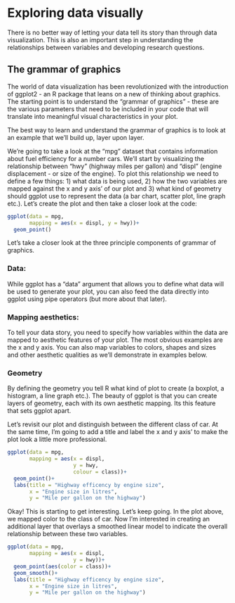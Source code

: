 # Exploring data visually

There is no better way of letting your data tell its story than through data visualization. This is also an important step in understanding the relationships between variables and developing research questions.

## The grammar of graphics

The world of data visualization has been revolutionized with the introduction of ggplot2 - an R package that leans on a new of thinking about graphics. The starting point is to understand the "grammar of graphics" - these are the various parameters that need to be included in your code that will translate into meaningful visual characteristics in your plot.

The best way to learn and understand the grammar of graphics is to look at an example that we'll build up, layer upon layer.

We're going to take a look at the "mpg" dataset that contains information about fuel efficiency for a number cars. We'll start by visualizing the relationship between "hwy" (highway miles per gallon) and "displ" (engine displacement - or size of the engine). To plot this relationship we need to define a few things: 1) what data is being used, 2) how the two variables are mapped against the x and y axis' of our plot and 3) what kind of geometry should ggplot use to represent the data (a bar chart, scatter plot, line graph etc.). Let's create the plot and then take a closer look at the code:

```r
ggplot(data = mpg,
       mapping = aes(x = displ, y = hwy))+
  geom_point()
```

Let's take a closer look at the three principle components of grammar of graphics.

### **Data:** 

While ggplot has a "data" argument that allows you to define what data will be used to generate your plot, you can also feed the data directly into ggplot using pipe operators (but more about that later).

### Mapping aesthetics: 

To tell your data story, you need to specify how variables within the data are mapped to aesthetic features of your plot. The most obvious examples are the x and y axis. You can also map variables to colors, shapes and sizes and other aesthetic qualities as we'll demonstrate in examples below.

### Geometry

By defining the geometry you tell R what kind of plot to create (a boxplot, a histogram, a line graph etc.). The beauty of ggplot is that you can create layers of geometry, each with its own aesthetic mapping. Its this feature that sets ggplot apart.

Let's revisit our plot and distinguish between the different class of car. At the same time, I'm going to add a title and label the x and y axis' to make the plot look a little more professional.

```r
ggplot(data = mpg,
       mapping = aes(x = displ, 
                     y = hwy,
                     colour = class))+
  geom_point()+
  labs(title = "Highway efficency by engine size",
       x = "Engine size in litres", 
       y = "Mile per gallon on the highway")
```

Okay! This is starting to get interesting. Let's keep going. In the plot above, we mapped color to the class of car. Now I'm interested in creating an additional layer that overlays a smoothed linear model to indicate the overall relationship between these two variables.

```r
ggplot(data = mpg,
       mapping = aes(x = displ, 
                     y = hwy))+
  geom_point(aes(color = class))+
  geom_smooth()+
  labs(title = "Highway efficency by engine size",
       x = "Engine size in litres", 
       y = "Mile per gallon on the highway")
```
